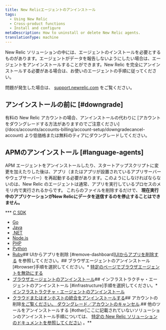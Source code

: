 ```yaml
---
title: New Relicエージェントのアンインストール
tags:
  - Using New Relic
  - Cross-product functions
  - Install and configure
metaDescription: How to uninstall or delete New Relic agents.
translationType: machine
---
```


[](https://newrelic.com/instant-observability/)New Relic ソリューションの中には、エージェントのインストールを必要とするものがあります。エージェントがデータを報告しないようにしたい場合は、エージェントをアンインストールすることができます。New Relic を完全にアンインストールする必要がある場合は、お使いのエージェントの手順に従ってください。

問題が発生した場合は、 [support.newrelic.com](https://support.newrelic.com) をご覧ください。

## アンインストールの前に [#downgrade]

<Callout variant="important">
  有料の New Relic アカウントの場合、アンインストールの代わりに [アカウントをダウングレードする方法がありますのでご注意ください](/docs/accounts/accounts-billing/account-setup/downgradecancel-account) より低価格または無料のティアにダウングレードしてください。
</Callout>

## APMのアンインストール [#language-agents]

APM エージェントをアンインストールしたり、スタートアップスクリプトに変更を加えたりした後は、アプリ（またはアプリが設置されているアプリサーバーやウェブサーバー）を再起動する必要があります。このようにしなければならないのは、New Relic のエージェントは通常、アプリを実行しているプロセスのメモリ内で実行されるからです。 これらのファイルを削除するだけで、 **現在実行中のアプリケーションがNew Relicにデータを送信するのを停止することはできません。**

*** [C SDK](/docs/agents/c-sdk/install-configure/uninstall-remove-c-sdk)
* [Go](/docs/agents/go-agent/installation-configuration/uninstall-go-agent)
* [Java](/docs/agents/java-agent/installation/uninstall-java-agent)
* [.NET](/docs/agents/net-agent/installation-configuration/uninstall-net-agent)
* [Node.js](/docs/agents/nodejs-agent/installation-configuration/uninstall-nodejs-agent)
* [PHP](/docs/agents/php-agent/advanced-installation/uninstalling-php-agent)
* [Python](/docs/agents/python-agent/installation-configuration/uninstall-python-agent)
* [Ruby](/docs/agents/ruby-agent/installation-configuration/uninstall-ruby-agent)## UIからアプリを削除 [#remove-dashboard][UIからアプリを削除する](/docs/apm/new-relic-apm/maintenance/remove-applications-new-relic) を参照してください。## ブラウザエージェントのアンインストール [#browser]手順を選択してください。* [特定のページでブラウザエージェントを無効にする](/docs/browser/new-relic-browser/installation/disable-browser-monitoring-specific-pages)
* [ブラウザエージェントのアンインストール](/docs/browser/new-relic-browser/installation/delete-apps-new-relic-browser)## インフラストラクチャ・エージェントのアンインストール [#infrastructure]手順を選択してください。* [インフラストラクチャ・エージェントのアンインストール](/docs/infrastructure/new-relic-infrastructure/installation/uninstall-infrastructure-agent)
* [クラウドまたはオンホストの統合をアンインストールする](/docs/infrastructure/install-infrastructure-agent/update-or-uninstall/uninstall-infrastructure-integrations)## アカウントの削除[をご覧ください。 ダウングレード／アカウントのキャンセル](/docs/accounts/accounts/account-maintenance/cancel-or-delete-your-new-relic-account).## 他のツールをアンインストールする [#other]ここに記載されていないソリューションのアンインストール手順については、 [特定の New Relic ソリューションのドキュメントを参照してください](https://newrelic.com/instant-observability/) 。**